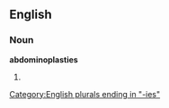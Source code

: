 ==English==

===Noun===
'''abdominoplasties'''

# {{plural of|[[abdominoplasty]]}}

[[Category:English plurals ending in "-ies"]]